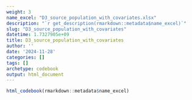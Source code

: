 ```yaml
---
weight: 3
name_excel: "D3_source_population_with_covariates.xlsx"
description: "`r get_description(rmarkdown::metadata$name_excel)`"
slug: "D3_source_population_with_covariates"
datetime: 1.7327905e+09
title: D3_source_population_with_covariates
author: ''
date: '2024-11-28'
categories: []
tags: []
archetype: codebook
output: html_document
---
```


```r
html_codebook(rmarkdown::metadata$name_excel)
```
